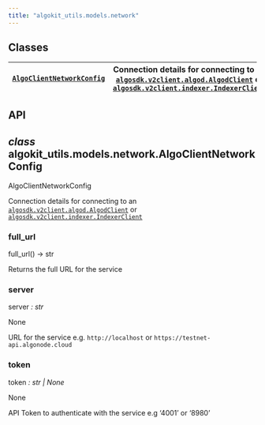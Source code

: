 ```yaml
---
title: "algokit_utils.models.network"
---
```


<a id="module-algokit_utils.models.network"></a>

<a id="algokit-utils-models-network"></a>

<a id="module-contents"></a>

<a id="classes"></a>

## Classes

| [`AlgoClientNetworkConfig`](#algokit_utils.models.network.AlgoClientNetworkConfig)   | Connection details for connecting to an [`algosdk.v2client.algod.AlgodClient`](../algosdk/algosdk.v2client.algod.mdx#algosdk.v2client.algod.AlgodClient) or<br/>[`algosdk.v2client.indexer.IndexerClient`](../algosdk/algosdk.v2client.indexer.mdx#algosdk.v2client.indexer.IndexerClient)   |
|--------------------------------------------------------------------------------------|----------------------------------------------------------------------------------------------------------------------------------------------------------------------------------------------------------------------------------------------------------------------------------------------|

<a id="api"></a>

## API

<a id="algokit_utils.models.network.AlgoClientNetworkConfig"></a>

## *class* algokit_utils.models.network.AlgoClientNetworkConfig

AlgoClientNetworkConfig

Connection details for connecting to an [`algosdk.v2client.algod.AlgodClient`](../algosdk/algosdk.v2client.algod.mdx#algosdk.v2client.algod.AlgodClient) or
[`algosdk.v2client.indexer.IndexerClient`](../algosdk/algosdk.v2client.indexer.mdx#algosdk.v2client.indexer.IndexerClient)

<a id="algokit_utils.models.network.AlgoClientNetworkConfig.full_url"></a>

### full_url

full_url() → str

Returns the full URL for the service

<a id="algokit_utils.models.network.AlgoClientNetworkConfig.server"></a>

### server

server *: str*

None

URL for the service e.g. `http://localhost` or `https://testnet-api.algonode.cloud`

<a id="algokit_utils.models.network.AlgoClientNetworkConfig.token"></a>

### token

token *: str | None*

None

API Token to authenticate with the service e.g ‘4001’ or ‘8980’
